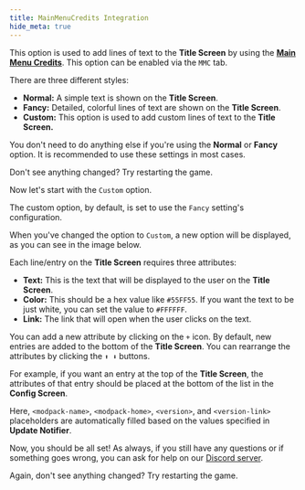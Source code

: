 ```yaml
---
title: MainMenuCredits Integration
hide_meta: true
---
```


This option is used to add lines of text to the **Title Screen** by using the [**Main Menu Credits**](https://modrinth.com/mod/main-menu-credits).
This option can be enabled via the `MMC` tab.

There are three different styles:
- **Normal:** A simple text is shown on the **Title Screen**.
  <ModAsset width="50%" title="MMC Normal" location="mutils:mmc_normal" />
- **Fancy:** Detailed, colorful lines of text are shown on the **Title Screen**.
  <ModAsset width="50%" title="MMC Fancy" location="mutils:mmc_fancy" />
- **Custom:** This option is used to add custom lines of text to the **Title Screen.**

You don't need to do anything else if you're using the **Normal** or **Fancy** option. It is recommended to use these settings in most cases.

<Callout variant="info">
  Don't see anything changed? Try restarting the game.
</Callout>

Now let's start with the `Custom` option.

The custom option, by default, is set to use the `Fancy` setting's configuration.

When you've changed the option to `Custom`, a new option will be displayed, as you can see in the image below.
<ModAsset width="100%" title="MMC Config" location="mutils:mmc_config" />

Each line/entry on the **Title Screen** requires three attributes:
- **Text:** This is the text that will be displayed to the user on the **Title Screen**.
- **Color:** This should be a hex value like `#55FF55`. If you want the text to be just white, you can set the value to `#FFFFFF`.
- **Link:** The link that will open when the user clicks on the text.

You can add a new attribute by clicking on the `+` icon. By default, new entries are added to the bottom of the **Title Screen**.
You can rearrange the attributes by clicking the `⬆️ ⬇️` buttons.

For example, if you want an entry at the top of the **Title Screen**, the attributes of that entry should be placed at the bottom of the list in the **Config Screen**.

Here, `<modpack-name>`, `<modpack-home>`, `<version>`, and `<version-link>` placeholders are automatically filled based on the values specified in **Update Notifier**.

Now, you should be all set! As always, if you still have any questions or if something goes wrong, you can ask for help on our [Discord server](https://discord.gg/kfKjjhv3pn).

<Callout variant="info">
  Again, don't see anything changed? Try restarting the game.
</Callout>
